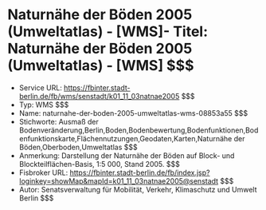 # Naturnähe der Böden 2005 (Umweltatlas) - [WMS]- Titel: Naturnähe der Böden 2005 (Umweltatlas) - [WMS] $$$
- Service URL: https://fbinter.stadt-berlin.de/fb/wms/senstadt/k01_11_03natnae2005 $$$
- Typ: WMS $$$
- Name: naturnahe-der-boden-2005-umweltatlas-wms-08853a55 $$$
- Stichworte: Ausmaß der Bodenveränderung,Berlin,Boden,Bodenbewertung,Bodenfunktionen,Bodenfunktionskarte,Flächennutzungen,Geodaten,Karten,Naturnähe der Böden,Oberboden,Umweltatlas $$$
- Anmerkung: Darstellung der Naturnähe der Böden auf Block- und Blockteilflächen-Basis, 1:5 000, Stand 2005. $$$
- Fisbroker URL: https://fbinter.stadt-berlin.de/fb/index.jsp?loginkey=showMap&mapId=k01_11_03natnae2005@senstadt $$$
- Autor: Senatsverwaltung für Mobilität, Verkehr, Klimaschutz und Umwelt Berlin $$$
